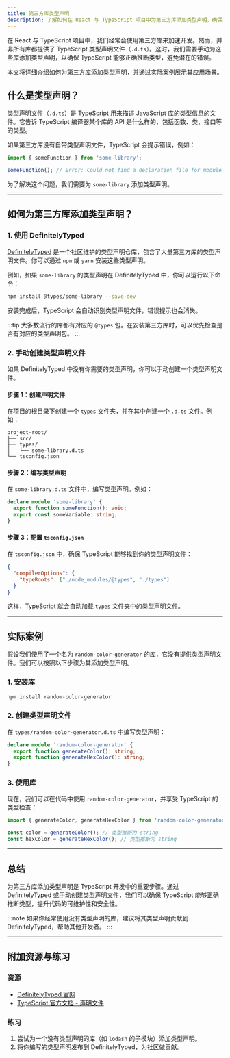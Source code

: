 ```yaml
---
title: 第三方库类型声明
description: 了解如何在 React 与 TypeScript 项目中为第三方库添加类型声明，确保类型安全并提升开发体验。
---
```


在 React 与 TypeScript 项目中，我们经常会使用第三方库来加速开发。然而，并非所有库都提供了 TypeScript 类型声明文件（`.d.ts`）。这时，我们需要手动为这些库添加类型声明，以确保 TypeScript 能够正确推断类型，避免潜在的错误。

本文将详细介绍如何为第三方库添加类型声明，并通过实际案例展示其应用场景。

## 什么是类型声明？

类型声明文件（`.d.ts`）是 TypeScript 用来描述 JavaScript 库的类型信息的文件。它告诉 TypeScript 编译器某个库的 API 是什么样的，包括函数、类、接口等的类型。

如果第三方库没有自带类型声明文件，TypeScript 会提示错误，例如：

```typescript
import { someFunction } from 'some-library';

someFunction(); // Error: Could not find a declaration file for module 'some-library'.
```

为了解决这个问题，我们需要为 `some-library` 添加类型声明。

---

## 如何为第三方库添加类型声明？

### 1. 使用 DefinitelyTyped

[DefinitelyTyped](https://definitelytyped.org/) 是一个社区维护的类型声明仓库，包含了大量第三方库的类型声明文件。你可以通过 `npm` 或 `yarn` 安装这些类型声明。

例如，如果 `some-library` 的类型声明在 DefinitelyTyped 中，你可以运行以下命令：

```bash
npm install @types/some-library --save-dev
```

安装完成后，TypeScript 会自动识别类型声明文件，错误提示也会消失。

:::tip
大多数流行的库都有对应的 `@types` 包。在安装第三方库时，可以优先检查是否有对应的类型声明包。
:::

### 2. 手动创建类型声明文件

如果 DefinitelyTyped 中没有你需要的类型声明，你可以手动创建一个类型声明文件。

#### 步骤 1：创建声明文件

在项目的根目录下创建一个 `types` 文件夹，并在其中创建一个 `.d.ts` 文件。例如：

```
project-root/
├── src/
├── types/
│   └── some-library.d.ts
└── tsconfig.json
```

#### 步骤 2：编写类型声明

在 `some-library.d.ts` 文件中，编写类型声明。例如：

```typescript
declare module 'some-library' {
  export function someFunction(): void;
  export const someVariable: string;
}
```

#### 步骤 3：配置 `tsconfig.json`

在 `tsconfig.json` 中，确保 TypeScript 能够找到你的类型声明文件：

```json
{
  "compilerOptions": {
    "typeRoots": ["./node_modules/@types", "./types"]
  }
}
```

这样，TypeScript 就会自动加载 `types` 文件夹中的类型声明文件。

---

## 实际案例

假设我们使用了一个名为 `random-color-generator` 的库，它没有提供类型声明文件。我们可以按照以下步骤为其添加类型声明。

### 1. 安装库

```bash
npm install random-color-generator
```

### 2. 创建类型声明文件

在 `types/random-color-generator.d.ts` 中编写类型声明：

```typescript
declare module 'random-color-generator' {
  export function generateColor(): string;
  export function generateHexColor(): string;
}
```

### 3. 使用库

现在，我们可以在代码中使用 `random-color-generator`，并享受 TypeScript 的类型检查：

```typescript
import { generateColor, generateHexColor } from 'random-color-generator';

const color = generateColor(); // 类型推断为 string
const hexColor = generateHexColor(); // 类型推断为 string
```

---

## 总结

为第三方库添加类型声明是 TypeScript 开发中的重要步骤。通过 DefinitelyTyped 或手动创建类型声明文件，我们可以确保 TypeScript 能够正确推断类型，提升代码的可维护性和安全性。

:::note
如果你经常使用没有类型声明的库，建议将其类型声明贡献到 DefinitelyTyped，帮助其他开发者。
:::

---

## 附加资源与练习

### 资源
- [DefinitelyTyped 官网](https://definitelytyped.org/)
- [TypeScript 官方文档 - 声明文件](https://www.typescriptlang.org/docs/handbook/declaration-files/introduction.html)

### 练习
1. 尝试为一个没有类型声明的库（如 `lodash` 的子模块）添加类型声明。
2. 将你编写的类型声明发布到 DefinitelyTyped，为社区做贡献。